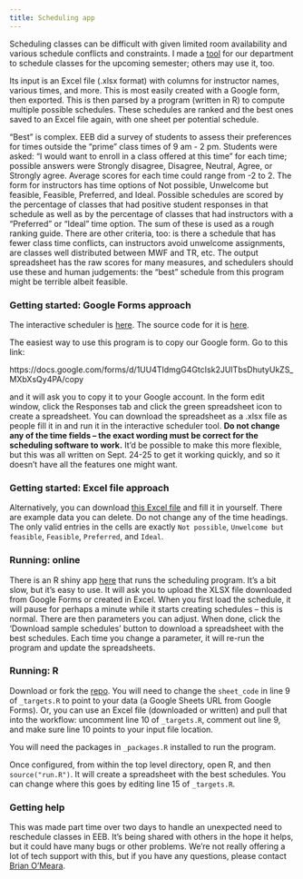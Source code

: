 ```yaml
---
title: Scheduling app
---
```


Scheduling classes can be difficult with given limited room availability and various schedule conflicts and constraints. I made a [tool](https://brianomeara.shinyapps.io/EEB_Teaching_Schedule/) for our department to schedule classes for the upcoming semester; others may use it, too.

Its input is an Excel file (.xlsx format) with columns for instructor names, various times, and more. This is most easily created with a Google form, then exported. This is then parsed by a program (written in R) to compute multiple possible schedules. These schedules are ranked and the best ones saved to an Excel file again, with one sheet per potential schedule.

"Best" is complex. EEB did a survey of students to assess their preferences for times outside the "prime" class times of 9 am - 2 pm. Students were asked: "I would want to enroll in a class offered at this time" for each time; possible answers were Strongly disagree, Disagree, Neutral, Agree, or Strongly agree. Average scores for each time could range from -2 to 2. The form for instructors has time options of Not possible, Unwelcome but feasible, Feasible, Preferred, and Ideal. Possible schedules are scored by the percentage of classes that had positive student responses in that schedule as well as by the percentage of classes that had instructors with a "Preferred" or "Ideal" time option. The sum of these is used as a rough ranking guide. There are other criteria, too: is there a schedule that has fewer class time conflicts, can instructors avoid unwelcome assignments, are classes well distributed between MWF and TR, etc. The output spreadsheet has the raw scores for many measures, and schedulers should use these and human judgements: the "best" schedule from this program might be terrible albeit feasible.

### Getting started: Google Forms approach

The interactive scheduler is [here](https://brianomeara.shinyapps.io/EEB_Teaching_Schedule/). The source code for it is [here](https://github.com/bomeara/EEB_Teaching_Schedule). 

The easiest way to use this program is to copy our Google form. Go to this link:

https://docs.google.com/forms/d/1UU4TIdmgG4GtcIsk2JUITbsDhutyUkZS_MXbXsQy4PA/copy

and it will ask you to copy it to your Google account. In the form edit window, click the Responses tab and click the green spreadsheet icon to create a spreadsheet. You can download the spreadsheet as a .xlsx file as people fill it in and run it in the interactive scheduler tool. **Do not change any of the time fields -- the exact wording must be correct for the scheduling software to work.** It'd be possible to make this more flexible, but this was all written on Sept. 24-25 to get it working quickly, and so it doesn't have all the features one might want. 

### Getting started: Excel file approach

Alternatively, you can download [this Excel file](Instructor_preferred_class_times.xlsx) and fill it in yourself. There are example data you can delete. Do not change any of the time headings. The only valid entries in the cells are exactly `Not possible`, `Unwelcome but feasible`, `Feasible`, `Preferred`, and `Ideal`. 

### Running: online

There is an R shiny app [here](https://brianomeara.shinyapps.io/EEB_Teaching_Schedule/) that runs the scheduling program. It's a bit slow, but it's easy to use. It will ask you to upload the XLSX file downloaded from Google Forms or created in Excel. When you first load the schedule, it will pause for perhaps a minute while it starts creating schedules -- this is normal. There are then parameters you can adjust. When done, click the 'Download sample schedules' button to download a spreadsheet with the best schedules. Each time you change a parameter, it will re-run the program and update the spreadsheets. 

### Running: R

Download or fork the [repo](https://github.com/bomeara/EEB_Teaching_Schedule). You will need to change the `sheet_code` in line 9 of `_targets.R` to point to your data (a Google Sheets URL from Google Forms). Or, you can use an Excel file (downloaded or written) and pull that into the workflow: uncomment line 10 of `_targets.R`, comment out line 9, and make sure line 10 points to your input file location. 

You will need the packages in `_packages.R` installed to run the program.

Once configured, from within the top level directory, open R, and then `source("run.R")`. It will create a spreadsheet with the best schedules. You can change where this goes by editing line 15 of `_targets.R`.

### Getting help

This was made part time over two days to handle an unexpected need to reschedule classes in EEB. It's being shared with others in the hope it helps, but it could have many bugs or other problems. We're not really offering a lot of tech support with this, but if you have any questions, please contact [Brian O'Meara](mailto:bomeara@utk.edu). 